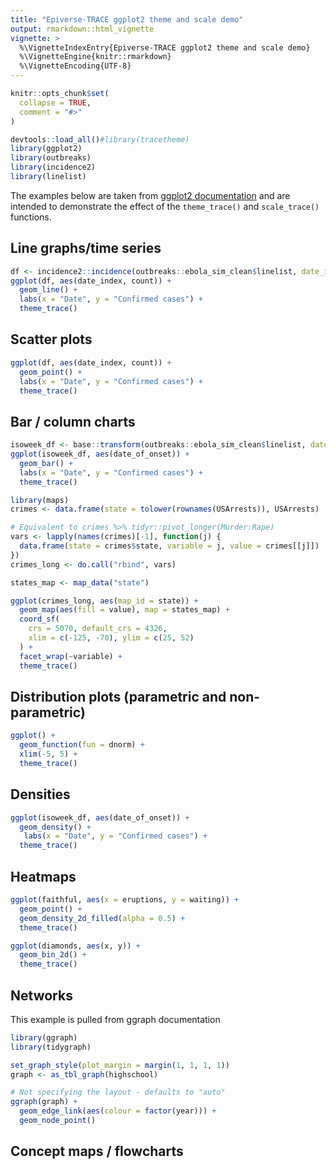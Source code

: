 ```yaml
---
title: "Epiverse-TRACE ggplot2 theme and scale demo"
output: rmarkdown::html_vignette
vignette: >
  %\VignetteIndexEntry{Epiverse-TRACE ggplot2 theme and scale demo}
  %\VignetteEngine{knitr::rmarkdown}
  %\VignetteEncoding{UTF-8}
---
```


```r
knitr::opts_chunk$set(
  collapse = TRUE,
  comment = "#>"
)
```

```r
devtools::load_all()#library(tracetheme)
library(ggplot2)
library(outbreaks)
library(incidence2)
library(linelist)
```

The examples below are taken from [ggplot2 documentation](https://ggplot2.tidyverse.org/) and are intended to demonstrate the effect of the `theme_trace()` and `scale_trace()` functions.

## Line graphs/time series

```r
df <- incidence2::incidence(outbreaks::ebola_sim_clean$linelist, date_index = "date_of_onset", interval = 7)
ggplot(df, aes(date_index, count)) +
  geom_line() + 
  labs(x = "Date", y = "Confirmed cases") +
  theme_trace()
```

## Scatter plots

```r
ggplot(df, aes(date_index, count)) +
  geom_point() +
  labs(x = "Date", y = "Confirmed cases") +
  theme_trace()
```

## Bar / column charts

```r
isoweek_df <- base::transform(outbreaks::ebola_sim_clean$linelist, date_of_onset = as_isoweek(date_of_onset)) 
ggplot(isoweek_df, aes(date_of_onset)) +
  geom_bar() +
  labs(x = "Date", y = "Confirmed cases") +
  theme_trace()
```



```r
library(maps)
crimes <- data.frame(state = tolower(rownames(USArrests)), USArrests)

# Equivalent to crimes %>% tidyr::pivot_longer(Murder:Rape)
vars <- lapply(names(crimes)[-1], function(j) {
  data.frame(state = crimes$state, variable = j, value = crimes[[j]])
})
crimes_long <- do.call("rbind", vars)

states_map <- map_data("state")

ggplot(crimes_long, aes(map_id = state)) +
  geom_map(aes(fill = value), map = states_map) +
  coord_sf(
    crs = 5070, default_crs = 4326,
    xlim = c(-125, -70), ylim = c(25, 52)
  ) +
  facet_wrap(~variable) +
  theme_trace()
```

## Distribution plots (parametric and non-parametric) 

```r
ggplot() +
  geom_function(fun = dnorm) +
  xlim(-5, 5) +
  theme_trace()
```

## Densities

```r
ggplot(isoweek_df, aes(date_of_onset)) +
  geom_density() +
   labs(x = "Date", y = "Confirmed cases") +
  theme_trace()
```

## Heatmaps

```r
ggplot(faithful, aes(x = eruptions, y = waiting)) +
  geom_point() +
  geom_density_2d_filled(alpha = 0.5) +
  theme_trace()
```

```r
ggplot(diamonds, aes(x, y)) +
  geom_bin_2d() +
  theme_trace()
```

## Networks

This example is pulled from ggraph documentation

```r
library(ggraph)
library(tidygraph)

set_graph_style(plot_margin = margin(1, 1, 1, 1))
graph <- as_tbl_graph(highschool)

# Not specifying the layout - defaults to "auto"
ggraph(graph) +
  geom_edge_link(aes(colour = factor(year))) +
  geom_node_point()
```

## Concept maps / flowcharts
